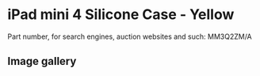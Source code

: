
# iPad mini 4 Silicone Case - Yellow

Part number, for search engines, auction websites and such: MM3Q2ZM/A

## Image gallery

<div style={{ width: "768px" }}>
  <GalleryComponent
    images={[
      {
        original: "/everysource/MM3Q2.webp",
        thumbnail: "/everypreview/MM3Q2.webp",
      },
      {
        original: "/everysource/MM3Q2_AV1_GOLD.webp",
        thumbnail: "/everypreview/MM3Q2_AV1_GOLD.webp",
      },
      {
        original: "/everysource/MM3Q2_AV1_SILVER.webp",
        thumbnail: "/everypreview/MM3Q2_AV1_SILVER.webp",
      },
      {
        original: "/everysource/MM3Q2_AV1_SPACE_GRAY.webp",
        thumbnail: "/everypreview/MM3Q2_AV1_SPACE_GRAY.webp",
      },
      {
        original: "/everysource/MM3Q2_AV2.webp",
        thumbnail: "/everypreview/MM3Q2_AV2.webp",
      },
      {
        original: "/everysource/MM3Q2_AV3.webp",
        thumbnail: "/everypreview/MM3Q2_AV3.webp",
      },
      {
        original: "/everysource/MM3Q2_AV4.webp",
        thumbnail: "/everypreview/MM3Q2_AV4.webp",
      }
    ]}
  />
</div>